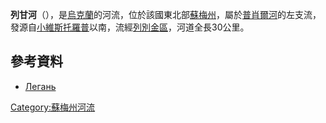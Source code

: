 '''列甘河'''（{{lang-uk|Легань}}），是[[烏克蘭|烏克蘭]]的河流，位於該國東北部[[蘇梅州|蘇梅州]]，屬於[[普肖爾河|普肖爾河]]的左支流，發源自[[小維斯托羅普|小維斯托羅普]]以南，流經[[列別金區|列別金區]]，河道全長30公里。

==參考資料==
* [http://www.menr.gov.ua/media/files/4Pasport2008_sumy.doc Легань]{{dead link|date=2017年11月 |bot=InternetArchiveBot |fix-attempted=yes }}

{{DEFAULTSORT:Легань}}
[[Category:蘇梅州河流|Category:蘇梅州河流]]


{{Ukraine-river-stub}}